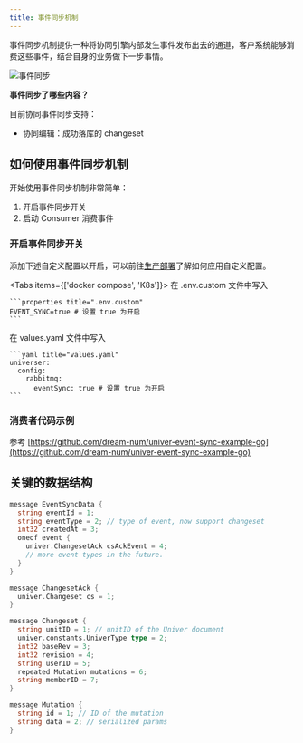 ```yaml
---
title: 事件同步机制
---
```


事件同步机制提供一种将协同引擎内部发生事件发布出去的通道，客户系统能够消费这些事件，结合自身的业务做下一步事情。

![事件同步](@/content/guides/shared/getting-started/pro/event-sync/event-sync.png)

**事件同步了哪些内容？**

目前协同事件同步支持：

- 协同编辑：成功落库的 changeset

## 如何使用事件同步机制

开始使用事件同步机制非常简单：

1. 开启事件同步开关
2. 启动 Consumer 消费事件

### 开启事件同步开关

添加下述自定义配置以开启，可以前往[生产部署](/zh-CN/guides/docs/getting-started/pro/deploy)了解如何应用自定义配置。

<Tabs items={['docker compose', 'K8s']}>
  <Tab label="docker compose">
    在 .env.custom 文件中写入

    ```properties title=".env.custom"
    EVENT_SYNC=true # 设置 true 为开启
    ```
  </Tab>
  <Tab label="K8s">
    在 values.yaml 文件中写入

    ```yaml title="values.yaml"
    universer:
      config:
        rabbitmq:
          eventSync: true # 设置 true 为开启
    ```
  </Tab>
</Tabs>

### 消费者代码示例

参考 [https://github.com/dream-num/univer-event-sync-example-go](https://github.com/dream-num/univer-event-sync-example-go)

## 关键的数据结构

```go
message EventSyncData {
  string eventId = 1;
  string eventType = 2; // type of event, now support changeset
  int32 createdAt = 3;
  oneof event {
    univer.ChangesetAck csAckEvent = 4;
    // more event types in the future.
  }
}

message ChangesetAck {
  univer.Changeset cs = 1;
}

message Changeset {
  string unitID = 1; // unitID of the Univer document
  univer.constants.UniverType type = 2;
  int32 baseRev = 3;
  int32 revision = 4;
  string userID = 5;
  repeated Mutation mutations = 6;
  string memberID = 7;
}

message Mutation {
  string id = 1; // ID of the mutation
  string data = 2; // serialized params
}
```
